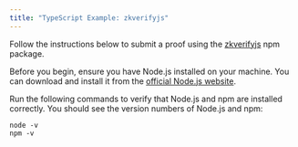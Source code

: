 ```yaml
---
title: "TypeScript Example: zkverifyjs"
---
```



Follow the instructions below to submit a proof using the [zkverifyjs](https://www.npmjs.com/package/zkverifyjs) npm package.

Before you begin, ensure you have Node.js installed on your machine. You can download and install it from the [official Node.js website](https://nodejs.org/).

Run the following commands to verify that Node.js and npm are installed correctly. You should see the version numbers of Node.js and npm:

```shell
node -v
npm -v
```

<!-- <RemoteGithubReadme 
    repoOwner='HorizenLabs' 
    repoName='zkverifyjs'
    components={{
        h1: ({ node, ...props }) => {
            return <h2 {...props} />;
          },
        h2: ({ node, ...props }) => {
            return <h3 {...props} />;
          },

    }}
    headingsToRemove={[
        { heading: 'Table of Contents', depth: 1 }, 
        { heading: 'Testing', depth: 2 }
    ]}
    /> -->

<!-- https://api.github.com/repos/HorizenLabs/zkverifyjs/contents/README.md -->

